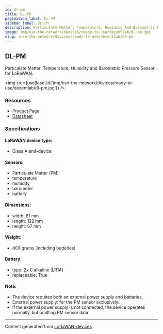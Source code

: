 ```yaml
---
id: dl-pm
title: DL-PM
pagination_label: DL-PM
sidebar_label: DL-PM
description: Particulate Matter, Temperature, Humidity And Barometric Pressure Sensor for LoRaWAN
image: img/use-the-network/devices/ready-to-use/decentlab/dl-pm.jpg
slug: /use-the-network/devices/ready-to-use/decentlab/dl-pm
---
```



## DL-PM

Particulate Matter, Temperature, Humidity and Barometric Pressure Sensor for LoRaWAN.

<img src={useBaseUrl('img/use-the-network/devices/ready-to-use/decentlab/dl-pm.jpg')} />

### Resources

- [Product Page](https://www.decentlab.com/products/particulate-matter-temperature-humidity-and-barometric-pressure-sensor-for-lorawan)
- [Datasheet](https://cdn.decentlab.com/download/datasheets/Decentlab-DL-PM-datasheet.pdf)

### Specifications

#### LoRaWAN device type:
- Class A end-device

#### Sensors:

- Particulate Matter (PM)
- temperature
- humidity
- barometer
- battery

#### Dimensions:

- width: 81 mm
- length: 122 mm
- height: 67 mm

#### Weight:

- 400 grams (including batteries)

#### Battery:

- type: 2x C alkaline (LR14)
- replaceable: True

#### Note:
- The device requires both an external power supply and batteries.
- External power supply: for the PM sensor exclusively.
- If the external power supply is not connected, the device operates normally, but omitting PM sensor data.

---

Content generated from [LoRaWAN-devices](https://github.com/TheThingsNetwork/lorawan-devices)

